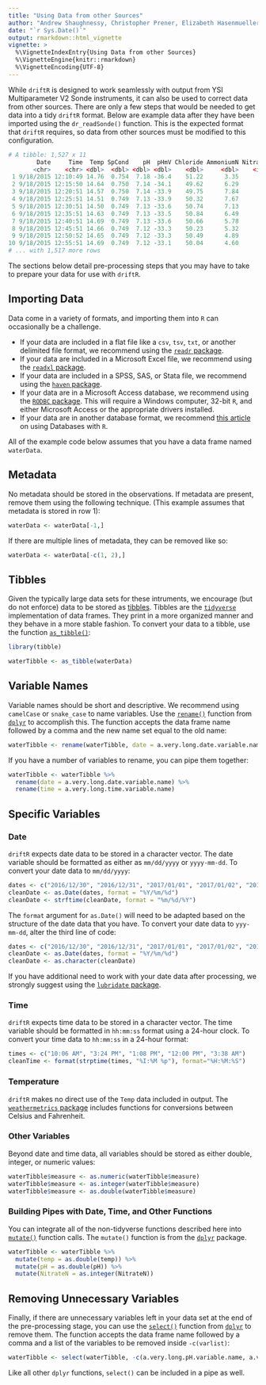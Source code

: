 ```yaml
---
title: "Using Data from other Sources"
author: "Andrew Shaughnessy, Christopher Prener, Elizabeth Hasenmueller"
date: "`r Sys.Date()`"
output: rmarkdown::html_vignette
vignette: >
  %\VignetteIndexEntry{Using Data from other Sources}
  %\VignetteEngine{knitr::rmarkdown}
  %\VignetteEncoding{UTF-8}
---
```


While `driftR` is designed to work seamlessly with output from YSI Multiparameter V2 Sonde instruments, it can also be used to correct data from other sources. There are only a few steps that would be needed to get data into a tidy `driftR` format. Below are example data after they have been imported using the `dr_readSonde()` function. This is the expected format that `driftR` requires, so data from other sources must be modified to this configuration. 

```r
# A tibble: 1,527 x 11
        Date     Time  Temp SpCond    pH  pHmV Chloride AmmoniumN NitrateN  Turbidity    DO
       <chr>    <chr> <dbl>  <dbl> <dbl> <dbl>    <dbl>     <dbl>    <int>      <dbl> <dbl>
 1 9/18/2015 12:10:49 14.76  0.754  7.18 -36.4    51.22      3.35        0        3.7 92.65
 2 9/18/2015 12:15:50 14.64  0.750  7.14 -34.1    49.62      6.29        0       -0.2 93.73
 3 9/18/2015 12:20:51 14.57  0.750  7.14 -33.9    49.75      7.84        0       -0.1 93.95
 4 9/18/2015 12:25:51 14.51  0.749  7.13 -33.9    50.32      7.67        0       -0.2 93.23
 5 9/18/2015 12:30:51 14.50  0.749  7.13 -33.6    50.74      7.13        0        0.0 92.74
 6 9/18/2015 12:35:51 14.63  0.749  7.13 -33.5    50.84      6.49        0        0.0 93.71
 7 9/18/2015 12:40:51 14.69  0.749  7.13 -33.6    50.66      5.78        0       -0.2 94.56
 8 9/18/2015 12:45:51 14.66  0.749  7.12 -33.3    50.23      5.32        0       -0.2 94.16
 9 9/18/2015 12:50:52 14.65  0.749  7.12 -33.3    50.49      4.89        0       -0.2 93.58
10 9/18/2015 12:55:51 14.69  0.749  7.12 -33.1    50.04      4.60        0       -0.2 93.80
# ... with 1,517 more rows
```

The sections below detail pre-processing steps that you may have to take to prepare your data for use with `driftR`. 

## Importing Data

Data come in a variety of formats, and importing them into `R` can occasionally be a challenge. 

* If your data are included in a flat file like a `csv`, `tsv`, `txt`, or another delimited file format, we recommend using the [`readr` package](http://readr.tidyverse.org). 
* If your data are included in a Microsoft Excel file, we recommend using the [`readxl` package](http://readxl.tidyverse.org). 
* If your data are included in a SPSS, SAS, or Stata file, we recommend using the [`haven` package](http://haven.tidyverse.org).  
* If your data are in a Microsoft Access database, we recommend using the [`RODBC` package](https://CRAN.R-project.org/package=RODBC). This will require a Windows computer, 32-bit `R`, and either Microsoft Access or the appropriate drivers installed.
* If your data are in another database format, we recommend [this article](http://db.rstudio.com/) on using Databases with `R`.

All of the example code below assumes that you have a data frame named `waterData`.

## Metadata
No metadata should be stored in the observations. If metadata are present, remove them using the following technique. (This example assumes that metadata is stored in row 1):

```r
waterData <- waterData[-1,]
```

If there are multiple lines of metadata, they can be removed like so:

```r
waterData <- waterData[-c(1, 2),]
```

## Tibbles

Given the typically large data sets for these intruments, we encourage (but do not enforce) data to be stored as [tibbles](http://tibble.tidyverse.org). Tibbles are the [`tidyverse`](https://www.tidyverse.org) implementation of data frames. They print in a more organized manner and they behave in a more stable fashion. To convert your data to a tibble, use the function [`as_tibble()`](http://tibble.tidyverse.org/reference/as_tibble.html):

```r
library(tibble)

waterTibble <- as_tibble(waterData)
```

## Variable Names

Variable names should be short and descriptive. We recommend using `camelCase` or `snake_case` to name variables. Use the [`rename()`](http://dplyr.tidyverse.org/reference/select.html) function from [`dplyr`](http://dplyr.tidyverse.org) to accomplish this. The function accepts the data frame name followed by a comma and the new name set equal to the old name:

```r
waterTibble <- rename(waterTibble, date = a.very.long.date.variable.name)
```

If you have a number of variables to rename, you can pipe them together:

```r
waterTibble <- waterTibble %>%
  rename(date = a.very.long.date.variable.name) %>%
  rename(time = a.very.long.time.variable.name)
```

## Specific Variables
### Date

`driftR` expects date data to be stored in a character vector. The date variable should be formatted as either as `mm/dd/yyyy` or `yyyy-mm-dd`. To convert your date data to `mm/dd/yyyy`:

```r
dates <- c("2016/12/30", "2016/12/31", "2017/01/01", "2017/01/02", "2017/01/03")
cleanDate <- as.Date(dates, format = "%Y/%m/%d")
cleanDate <- strftime(cleanDate, format = "%m/%d/%Y")
```

The `format` argument for `as.Date()` will need to be adapted based on the structure of the date data that you have. To convert your date data to `yyy-mm-dd`, alter the third line of code:

```r
dates <- c("2016/12/30", "2016/12/31", "2017/01/01", "2017/01/02", "2017/01/03")
cleanDate <- as.Date(dates, format = "%Y/%m/%d")
cleanDate <- as.character(cleanDate)
```

If you have additional need to work with your date data after processing, we strongly suggest using the [`lubridate` package](http://lubridate.tidyverse.org).

### Time

`driftR` expects time data to be stored in a character vector. The time variable should be formatted in `hh:mm:ss` format using a 24-hour clock. To convert your time data to `hh:mm:ss` in a 24-hour format:

```r
times <- c("10:06 AM", "3:24 PM", "1:08 PM", "12:00 PM", "3:38 AM")
cleanTime <- format(strptime(times, "%I:%M %p"), format="%H:%M:%S")
```

### Temperature

`driftR` makes no direct use of the `Temp` data included in output. The [`weathermetrics` package](https://CRAN.R-project.org/package=weathermetrics) includes functions for conversions between Celsius and Fahrenheit.

### Other Variables

Beyond date and time data, all variables should be stored as either double, integer, or numeric values:

```r
waterTibble$measure <- as.numeric(waterTibble$measure)
waterTibble$measure <- as.integer(waterTibble$measure)
waterTibble$measure <- as.double(waterTibble$measure)
```

### Building Pipes with Date, Time, and Other Functions

You can integrate all of the non-tidyverse functions described here into [`mutate()`](http://dplyr.tidyverse.org/reference/mutate.html) function calls. The `mutate()` function is from the [`dplyr`](http://dplyr.tidyverse.org) package.

```r
waterTibble <- waterTibble %>%
  mutate(temp = as.double(temp)) %>%
  mutate(pH = as.double(pH)) %>%
  mutate(NitrateN = as.integer(NitrateN))
```

## Removing Unnecessary Variables

Finally, if there are unnecessary variables left in your data set at the end of the pre-processing stage, you can use the [`select()`](http://dplyr.tidyverse.org/reference/select.html) function from [`dplyr`](http://dplyr.tidyverse.org) to remove them. The function accepts the data frame name followed by a comma and a list of the variables to be removed inside `-c(varlist)`:

```r
waterTibble <- select(waterTibble, -c(a.very.long.pH.variable.name, a.very.long.chloride.variable.name))
```

Like all other `dplyr` functions, `select()` can be included in a pipe as well.
